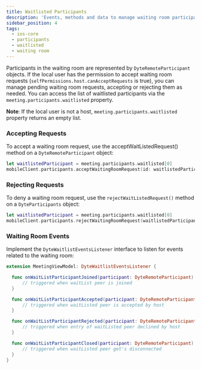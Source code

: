 ```yaml
---
title: Waitlisted Participants
description: 'Events, methods and data to manage waiting room participants.'
sidebar_position: 4
tags:
  - ios-core
  - participants
  - waitlisted
  - waiting room
---
```


Participants in the waiting room are represented by `DyteRemoteParticipant` objects. If the local user has the permission to
accept waiting room requests (`selfPermissions.host.canAcceptRequests` is true), you can manage pending waiting room requests,
accepting or rejecting them as needed.
You can access the list of waitlisted participants via the `meeting.participants.waitlisted` property.

**Note**: If the local user is not a host, `meeting.participants.waitlisted` property returns an empty list.

### Accepting Requests

To accept a waiting room request, use the acceptWaitListedRequest() method on a `DyteRemoteParticipant` object:

```swift
let waitlistedParticipant = meeting.participants.waitlisted[0]
mobileClient.participants.acceptWaitingRoomRequest(id: waitlistedParticipant.id)
```

### Rejecting Requests

To deny a waiting room request, use the `rejectWaitListedRequest()` method on a `DyteParticipants` object:

```swift
let waitlistedParticipant = meeting.participants.waitlisted[0]
mobileClient.participants.rejectWaitingRoomRequest(waitlistedParticipant.id)
```

### Waiting Room Events

Implement the `DyteWaitlistEventsListener` interface to listen for events related to the waiting room:

```swift
extension MeetingViewModel: DyteWaitlistEventsListener {

  func onWaitListParticipantJoined(participant: DyteRemoteParticipant) {
      // triggered when waitList peer is joined
  }

  func onWaitListParticipantAccepted(participant: DyteRemoteParticipant) {
      // triggered when waitListed peer is accepted by host
  }

  func onWaitListParticipantRejected(participant: DyteRemoteParticipant) {
      // triggered when entry of waitListed peer declined by host
  }

  func onWaitListParticipantClosed(participant: DyteRemoteParticipant) {
      // triggered when waitListed peer get's disconnected
  }
}
```

<head>
  <title>iOS Core Waitlisted Participants</title>
</head>
